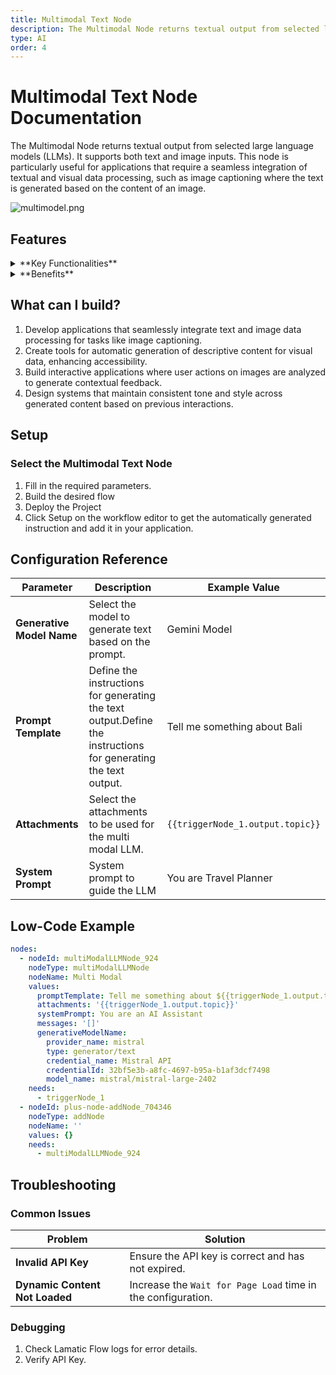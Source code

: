 ```yaml
---
title: Multimodal Text Node
description: The Multimodal Node returns textual output from selected large language models (LLMs).
type: AI
order: 4
---
```


# Multimodal Text Node Documentation

The Multimodal Node returns textual output from selected large language models (LLMs). It supports both text and image inputs. This node is particularly useful for applications that require a seamless integration of textual and visual data processing, such as image captioning where the text is generated based on the content of an image.

![multimodel.png](./img/multimodel/multimodel.png)

## Features

<details>
  <summary>**Key Functionalities**</summary>
  1. **Textual and Visual Input Support**: Accepts both text and image inputs, enabling
  seamless integration of multimodal data for processing. 1. **Text Generation**:
  Produces textual outputs from selected large language models (LLMs) based on the
  provided input. 1. **Image-Based Text Generation**: Generates captions and descriptive
  text based on the content of images, making it suitable for applications like image
  captioning. 1. **LLM Integration**: Supports integration with multiple large language
  models, offering flexibility to choose the best-suited model for specific use cases.
  1. **Context-Aware Processing**: Combines textual and visual data inputs to enhance
  the accuracy and relevance of the generated output.
</details>

<details>
  <summary>**Benefits**</summary>
  1. **Versatility**: Enables applications in various domains, such as image captioning,
  multimodal analysis, and AI-driven content generation. 1. **Enhanced User Experience**:
  Provides seamless handling of both text and image inputs, improving workflow efficiency.
  1. **Scalability**: Adapts easily to a wide range of use cases, from simple text
  generation to complex multimodal data analysis. 1. **Efficiency**: Consolidates
  textual and visual processing into a single node, reducing the need for separate
  tools and streamlining workflows. 1. **Advanced AI Integration**: Leverages the
  capabilities of modern LLMs to deliver accurate and contextually rich outputs.
</details>

## What can I build?

1. Develop applications that seamlessly integrate text and image data processing for tasks like image captioning.
1. Create tools for automatic generation of descriptive content for visual data, enhancing accessibility.
1. Build interactive applications where user actions on images are analyzed to generate contextual feedback.
1. Design systems that maintain consistent tone and style across generated content based on previous interactions.

## Setup

### Select the Multimodal Text Node

1. Fill in the required parameters.
1. Build the desired flow
1. Deploy the Project
1. Click Setup on the workflow editor to get the automatically generated instruction and add it in your application.

## Configuration Reference

| **Parameter**             | **Description**                                                                                                | **Example Value**                |
| ------------------------- | -------------------------------------------------------------------------------------------------------------- | -------------------------------- |
| **Generative Model Name** | Select the model to generate text based on the prompt.                                                         | Gemini Model                     |
| **Prompt Template**       | Define the instructions for generating the text output.Define the instructions for generating the text output. | Tell me something about Bali     |
| **Attachments**           | Select the attachments to be used for the multi modal LLM.                                                     | `{{triggerNode_1.output.topic}}` |
| **System Prompt**         | System prompt to guide the LLM                                                                                 | You are Travel Planner           |

## Low-Code Example

```yaml
nodes:
  - nodeId: multiModalLLMNode_924
    nodeType: multiModalLLMNode
    nodeName: Multi Modal
    values:
      promptTemplate: Tell me something about ${{triggerNode_1.output.topic}}
      attachments: '{{triggerNode_1.output.topic}}'
      systemPrompt: You are an AI Assistant
      messages: '[]'
      generativeModelName:
        provider_name: mistral
        type: generator/text
        credential_name: Mistral API
        credentialId: 32bf5e3b-a8fc-4697-b95a-b1af3dcf7498
        model_name: mistral/mistral-large-2402
    needs:
      - triggerNode_1
  - nodeId: plus-node-addNode_704346
    nodeType: addNode
    nodeName: ''
    values: {}
    needs:
      - multiModalLLMNode_924
```

## Troubleshooting

### Common Issues

| **Problem**                    | **Solution**                                                 |
| ------------------------------ | ------------------------------------------------------------ |
| **Invalid API Key**            | Ensure the API key is correct and has not expired.           |
| **Dynamic Content Not Loaded** | Increase the `Wait for Page Load` time in the configuration. |

### Debugging

1. Check Lamatic Flow logs for error details.
1. Verify API Key.
